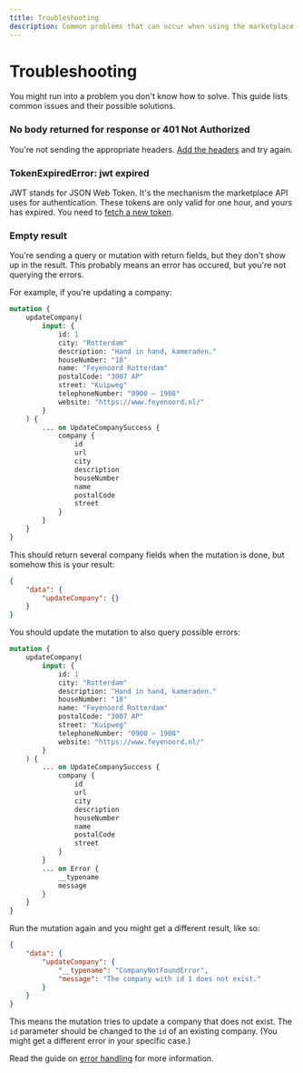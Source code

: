 ```yaml
---
title: Troubleshooting
description: Common problems that can occur when using the marketplace GraphQL API
---
```


# Troubleshooting

You might run into a problem you don't know how to solve. This guide lists common issues and their possible solutions.

### No body returned for response or 401 Not Authorized

You're not sending the appropriate headers. [Add the headers](/marketplace/guides/authenticating#make-a-graphql-call) and try again.

### TokenExpiredError: jwt expired

JWT stands for JSON Web Token. It's the mechanism the marketplace API uses for authentication. These tokens are only valid for one hour, and yours has expired. You need to [fetch a new token](/marketplace/guides/authenticating#get-a-token).

### Empty result

You're sending a query or mutation with return fields, but they don't show up in the result. This probably means an error has occured, but you're not querying the errors.

For example, if you're updating a company:

```graphql
mutation {
    updateCompany(
        input: {
            id: 1
            city: "Rotterdam"
            description: "Hand in hand, kameraden."
            houseNumber: "18"
            name: "Feyenoord Rotterdam"
            postalCode: "3007 AP"
            street: "Kuipweg"
            telephoneNumber: "0900 – 1908"
            website: "https://www.feyenoord.nl/"
        }
    ) {
        ... on UpdateCompanySuccess {
            company {
                id
                url
                city
                description
                houseNumber
                name
                postalCode
                street
            }
        }
    }
}
```

This should return several company fields when the mutation is done, but somehow this is your result:

```json
{
    "data": {
        "updateCompany": {}
    }
}
```

You should update the mutation to also query possible errors:

```graphql {27-30}
mutation {
    updateCompany(
        input: {
            id: 1
            city: "Rotterdam"
            description: "Hand in hand, kameraden."
            houseNumber: "18"
            name: "Feyenoord Rotterdam"
            postalCode: "3007 AP"
            street: "Kuipweg"
            telephoneNumber: "0900 – 1908"
            website: "https://www.feyenoord.nl/"
        }
    ) {
        ... on UpdateCompanySuccess {
            company {
                id
                url
                city
                description
                houseNumber
                name
                postalCode
                street
            }
        }
        ... on Error {
            __typename
            message
        }
    }
}
```

Run the mutation again and you might get a different result, like so:

```json {4-5}
{
    "data": {
        "updateCompany": {
            "__typename": "CompanyNotFoundError",
            "message": "The company with id 1 does not exist."
        }
    }
}
```

This means the mutation tries to update a company that does not exist. The `id` parameter should be changed to the `id` of an existing company. (You might get a different error in your specific case.)

Read the guide on [error handling](/marketplace/guides/error-handling) for more information.
